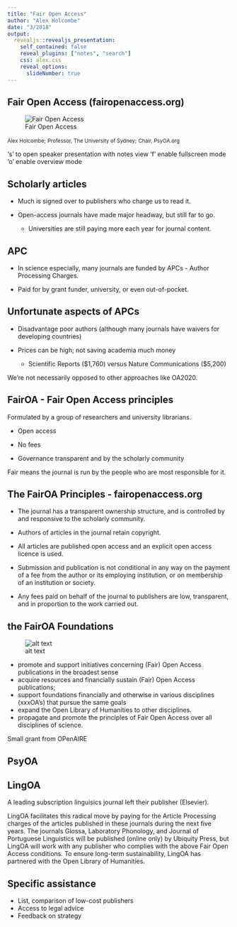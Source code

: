 ```yaml
---
title: "Fair Open Access"
author: "Alex Holcombe"
date: "3/2018"
output:
  revealjs::revealjs_presentation:
    self_contained: false
    reveal_plugins: ["notes", "search"]
    css: alex.css
    reveal_options:
      slideNumber: true
---
```

<!-- 30 min including questions -->
<!--https://stackoverflow.com/questions/23082660/how-to-style-images-in-reveal-js -->

## Fair Open Access (fairopenaccess.org)

![Fair Open Access](images_videos/foaa-logo-300x212.jpg)

<small>Alex Holcombe;</small>
<small>Professor, The University of Sydney;</small>
<small>Chair, PsyOA.org</small>

<aside class="notes">
	's' to open speaker presentation with notes view
	'f' enable fullscreen mode
	'o' enable overview mode
</aside>
## Scholarly articles

- Much is signed over to publishers who charge us to read it.

- Open-access journals have made major headway, but still far to go.
    - Universities are still paying more each year for journal content.

## APC

- In science especially, many journals are funded by APCs - Author Processing Charges.

- Paid for by grant funder, university, or even out-of-pocket.

## Unfortunate aspects of APCs

- Disadvantage poor authors (although many journals have waivers for developing countries)

- Prices can be high; not saving academia much money 

    - Scientific Reports ($1,760) versus Nature Communications ($5,200)

<aside class="notes">
We're not necessarily opposed to other approaches like OA2020.
</aside>

## FairOA - Fair Open Access principles

Formulated by a group of researchers and university librarians.

- Open access

- No fees

- Governance transparent and by the scholarly community

<aside class="notes">
Fair means the journal is run by the people who are most responsible for it.
</aside>

## The FairOA Principles - fairopenaccess.org

- The journal has a transparent ownership structure, and is controlled by and responsive to the scholarly community.

- Authors of articles in the journal retain copyright.

- All articles are published open access and an explicit open access licence is used.

- Submission and publication is not conditional in any way on the payment of a fee from the author or its employing institution, or on membership of an institution or society.

- Any fees paid on behalf of the journal to publishers are low, transparent, and in proportion to the work carried out.

## the FairOA Foundations

![alt text](images_videos/psyOAsmall.png)

- promote and support initiatives concerning (Fair) Open Access publications in the broadest sense
- acquire resources and financially sustain (Fair) Open Access publications;
- support foundations financially and otherwise in various disciplines (xxxOA’s) that pursue the same goals
- expand the Open Library of Humanities to other disciplines.
- propagate and promote the principles of Fair Open Access over all disciplines of science.

<aside class="notes">
Small grant from OPenAIRE
</aside>

## PsyOA {data-background-iframe="http://psyoa.org/transitioning/"}
##

## LingOA

A leading subscription linguisics journal left their publisher (Elsevier).

LingOA facilitates this radical move by paying for the Article Processing charges of the articles published in these journals during the next five years. The journals Glossa, Laboratory Phonology, and Journal of Portuguese Linguistics will be published (online only) by Ubiquity Press, but LingOA will work with any publisher who complies with the above Fair Open Access conditions. To ensure long-term sustainability, LingOA has partnered with the Open Library of Humanities. 

## Specific assistance

- List, comparison of low-cost publishers
- Access to legal advice
- Feedback on strategy


